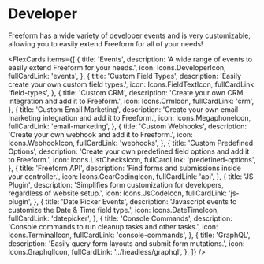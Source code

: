 

# Developer

Freeform has a wide variety of developer events and is very customizable, allowing you to easily extend Freeform for all of your needs!

<FlexCards
  items={[
    {
      title: 'Events',
      description:
        'A wide range of events to easily extend Freeform for your needs.',
      icon: Icons.DeveloperIcon,
      fullCardLink: 'events',
    },
    {
      title: 'Custom Field Types',
      description: 'Easily create your own custom field types.',
      icon: Icons.FieldTextIcon,
      fullCardLink: 'field-types',
    },
    {
      title: 'Custom CRM',
      description: 'Create your own CRM integration and add it to Freeform.',
      icon: Icons.CrmIcon,
      fullCardLink: 'crm',
    },
    {
      title: 'Custom Email Marketing',
      description: 'Create your own email marketing integration and add it to Freeform.',
      icon: Icons.MegaphoneIcon,
      fullCardLink: 'email-marketing',
    },
    {
      title: 'Custom Webhooks',
      description: 'Create your own webhook and add it to Freeform.',
      icon: Icons.WebhookIcon,
      fullCardLink: 'webhooks',
    },
    {
      title: 'Custom Predefined Options',
      description: 'Create your own predefined field options and add it to Freeform.',
      icon: Icons.ListChecksIcon,
      fullCardLink: 'predefined-options',
    },
    {
      title: 'Freeform API',
      description: 'Find forms and submissions inside your controller.',
      icon: Icons.GearCodingIcon,
      fullCardLink: 'api',
    },
    {
      title: 'JS Plugin',
      description:
        'Simplifies form customization for developers, regardless of website setup.',
      icon: Icons.JsCodeIcon,
      fullCardLink: 'js-plugin',
    },
    {
      title: 'Date Picker Events',
      description: 'Javascript events to customize the Date & Time field type.',
      icon: Icons.DateTimeIcon,
      fullCardLink: 'datepicker',
    },
    {
      title: 'Console Commands',
      description: 'Console commands to run cleanup tasks and other tasks.',
      icon: Icons.TerminalIcon,
      fullCardLink: 'console-commands',
    },
    {
      title: 'GraphQL',
      description: 'Easily query form layouts and submit form mutations.',
      icon: Icons.GraphqlIcon,
      fullCardLink: '../headless/graphql',
    },
  ]}
/>
